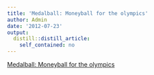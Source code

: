 ```yaml
---
title: 'Medalball: Moneyball for the olympics'
author: Admin
date: '2012-07-23'
output:
  distill::distill_article:
    self_contained: no
---
```


[Medalball: Moneyball for the olympics](http://www.nytimes.com/2012/07/22/sports/olympics/how-much-for-an-olympic-medal.html?_r=1&ref=magazine)

